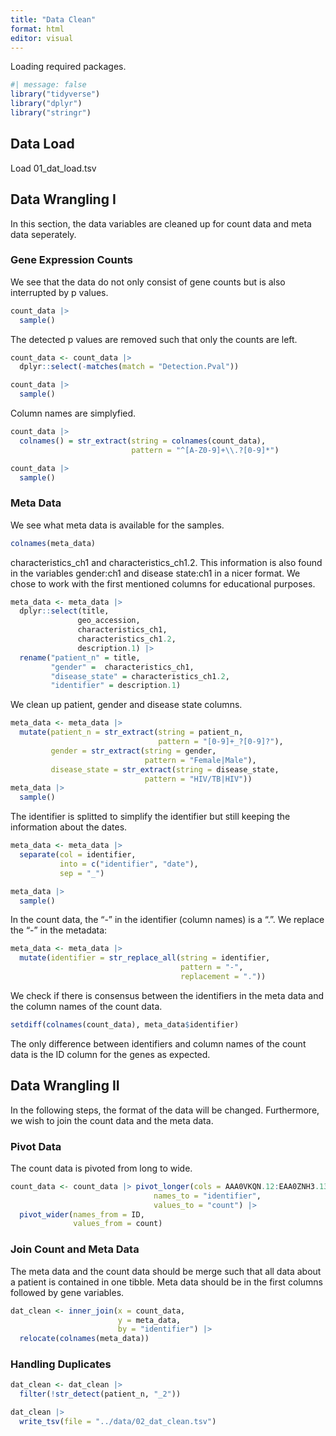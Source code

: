 ```yaml
---
title: "Data Clean"
format: html
editor: visual
---
```


Loading required packages.

```r
#| message: false
library("tidyverse")
library("dplyr")
library("stringr")
```

## Data Load

Load 01_dat_load.tsv

## Data Wrangling I

In this section, the data variables are cleaned up for count data and meta data seperately.

### Gene Expression Counts

We see that the data do not only consist of gene counts but is also interrupted by p values.

```r
count_data |> 
  sample()
```

The detected p values are removed such that only the counts are left.

```r
count_data <- count_data |> 
  dplyr::select(-matches(match = "Detection.Pval"))

count_data |> 
  sample()
```

Column names are simplyfied.

```r
count_data |> 
  colnames() = str_extract(string = colnames(count_data),
                           pattern = "^[A-Z0-9]+\\.?[0-9]*")

count_data |> 
  sample()
```

### Meta Data

We see what meta data is available for the samples.

```r
colnames(meta_data)
```

characteristics_ch1 and characteristics_ch1.2. This information is also found in the variables gender:ch1 and disease state:ch1 in a nicer format. We chose to work with the first mentioned columns for educational purposes.

```r
meta_data <- meta_data |>
  dplyr::select(title,
               geo_accession,
               characteristics_ch1,
               characteristics_ch1.2,
               description.1) |> 
  rename("patient_n" = title,
         "gender" =  characteristics_ch1,
         "disease_state" = characteristics_ch1.2,
         "identifier" = description.1)
```

We clean up patient, gender and disease state columns.

```r
meta_data <- meta_data |> 
  mutate(patient_n = str_extract(string = patient_n,
                                 pattern = "[0-9]+_?[0-9]?"),
         gender = str_extract(string = gender,
                              pattern = "Female|Male"),
         disease_state = str_extract(string = disease_state,
                              pattern = "HIV/TB|HIV"))
meta_data |> 
  sample()
```

The identifier is splitted to simplify the identifier but still keeping the information about the dates.

```r
meta_data <- meta_data |> 
  separate(col = identifier,
           into = c("identifier", "date"),
           sep = "_")

meta_data |> 
  sample()
```


In the count data, the "-" in the identifier (column names) is a ".". We replace the "-" in the metadata:

```r
meta_data <- meta_data |> 
  mutate(identifier = str_replace_all(string = identifier,
                                      pattern = "-",
                                      replacement = "."))
```

We check if there is consensus between the identifiers in the meta data and the column names of the count data.

```r
setdiff(colnames(count_data), meta_data$identifier)
```

The only difference between identifiers and column names of the count data is the ID column for the genes as expected.

## Data Wrangling II

In the following steps, the format of the data will be changed. Furthermore, we wish to join the count data and the meta data. 

### Pivot Data 

The count data is pivoted from long to wide. 

```r
count_data <- count_data |> pivot_longer(cols = AAA0VKQN.12:EAA0ZNH3.13, 
                                names_to = "identifier",
                                values_to = "count") |> 
  pivot_wider(names_from = ID,
              values_from = count)
```

### Join Count and Meta Data

The meta data and the count data should be merge such that all data about a patient is contained in one tibble. Meta data should be in the first columns followed by gene variables.

```r
dat_clean <- inner_join(x = count_data,
                        y = meta_data,
                        by = "identifier") |> 
  relocate(colnames(meta_data))
```

### Handling Duplicates

```r
dat_clean <- dat_clean |>
  filter(!str_detect(patient_n, "_2")) 
```


```r
dat_clean |> 
  write_tsv(file = "../data/02_dat_clean.tsv")
```








